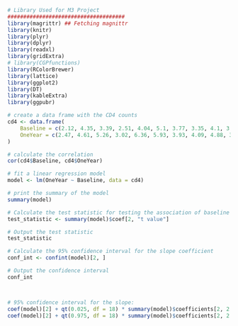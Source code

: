 ```r
# Library Used for M3 Project
#####################################
library(magrittr) ## Fetching magnittr
library(knitr)
library(plyr)
library(dplyr)
library(readxl)
library(gridExtra)
# library(CGPfunctions)
library(RColorBrewer)
library(lattice)
library(ggplot2)
library(DT)
library(kableExtra)
library(ggpubr)
```

```r
# create a data frame with the CD4 counts
cd4 <- data.frame(
    Baseline = c(2.12, 4.35, 3.39, 2.51, 4.04, 5.1, 3.77, 3.35, 4.1, 3.35, 4.15, 3.56, 3.39, 1.88, 2.56, 2.96, 2.49, 3.03, 2.66, 3.00),
    OneYear = c(2.47, 4.61, 5.26, 3.02, 6.36, 5.93, 3.93, 4.09, 4.88, 3.81, 4.74, 3.29, 5.55, 2.82, 4.23, 3.23, 2.56, 4.31, 4.37, 2.40)
)

# calculate the correlation
cor(cd4$Baseline, cd4$OneYear)

# fit a linear regression model
model <- lm(OneYear ~ Baseline, data = cd4)

# print the summary of the model
summary(model)

# Calculate the test statistic for testing the association of baseline and follow-up CD4 counts
test_statistic <- summary(model)$coef[2, "t value"]

# Output the test statistic
test_statistic

# Calculate the 95% confidence interval for the slope coefficient
conf_int <- confint(model)[2, ]

# Output the confidence interval
conf_int



# 95% confidence interval for the slope:
coef(model)[2] + qt(0.025, df = 18) * summary(model)$coefficients[2, 2:1]
coef(model)[2] + qt(0.975, df = 18) * summary(model)$coefficients[2, 2:1]
```